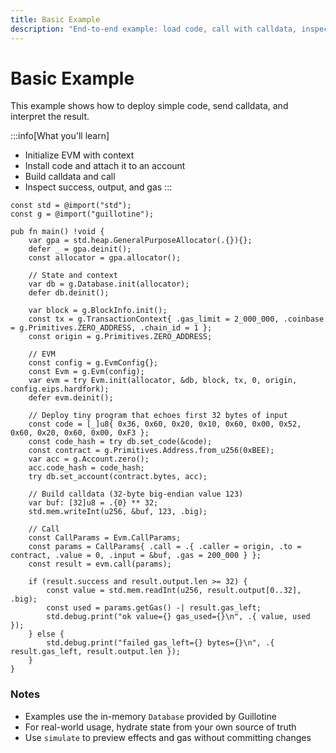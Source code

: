 ```yaml
---
title: Basic Example
description: "End-to-end example: load code, call with calldata, inspect results"
---
```


# Basic Example

This example shows how to deploy simple code, send calldata, and interpret the result.

:::info[What you'll learn]
- Initialize EVM with context
- Install code and attach it to an account
- Build calldata and call
- Inspect success, output, and gas
:::

```zig filename="src/main.zig"
const std = @import("std");
const g = @import("guillotine");

pub fn main() !void {
    var gpa = std.heap.GeneralPurposeAllocator(.{}){};
    defer _ = gpa.deinit();
    const allocator = gpa.allocator();

    // State and context
    var db = g.Database.init(allocator);
    defer db.deinit();

    var block = g.BlockInfo.init();
    const tx = g.TransactionContext{ .gas_limit = 2_000_000, .coinbase = g.Primitives.ZERO_ADDRESS, .chain_id = 1 };
    const origin = g.Primitives.ZERO_ADDRESS;

    // EVM
    const config = g.EvmConfig{};
    const Evm = g.Evm(config);
    var evm = try Evm.init(allocator, &db, block, tx, 0, origin, config.eips.hardfork);
    defer evm.deinit();

    // Deploy tiny program that echoes first 32 bytes of input
    const code = [_]u8{ 0x36, 0x60, 0x20, 0x10, 0x60, 0x00, 0x52, 0x60, 0x20, 0x60, 0x00, 0xF3 };
    const code_hash = try db.set_code(&code);
    const contract = g.Primitives.Address.from_u256(0xBEE);
    var acc = g.Account.zero();
    acc.code_hash = code_hash;
    try db.set_account(contract.bytes, acc);

    // Build calldata (32-byte big-endian value 123)
    var buf: [32]u8 = .{0} ** 32;
    std.mem.writeInt(u256, &buf, 123, .big);

    // Call
    const CallParams = Evm.CallParams;
    const params = CallParams{ .call = .{ .caller = origin, .to = contract, .value = 0, .input = &buf, .gas = 200_000 } };
    const result = evm.call(params);

    if (result.success and result.output.len >= 32) {
        const value = std.mem.readInt(u256, result.output[0..32], .big);
        const used = params.getGas() -| result.gas_left;
        std.debug.print("ok value={} gas_used={}\n", .{ value, used });
    } else {
        std.debug.print("failed gas_left={} bytes={}\n", .{ result.gas_left, result.output.len });
    }
}
```

### Notes

- Examples use the in-memory `Database` provided by Guillotine
- For real-world usage, hydrate state from your own source of truth
- Use `simulate` to preview effects and gas without committing changes
